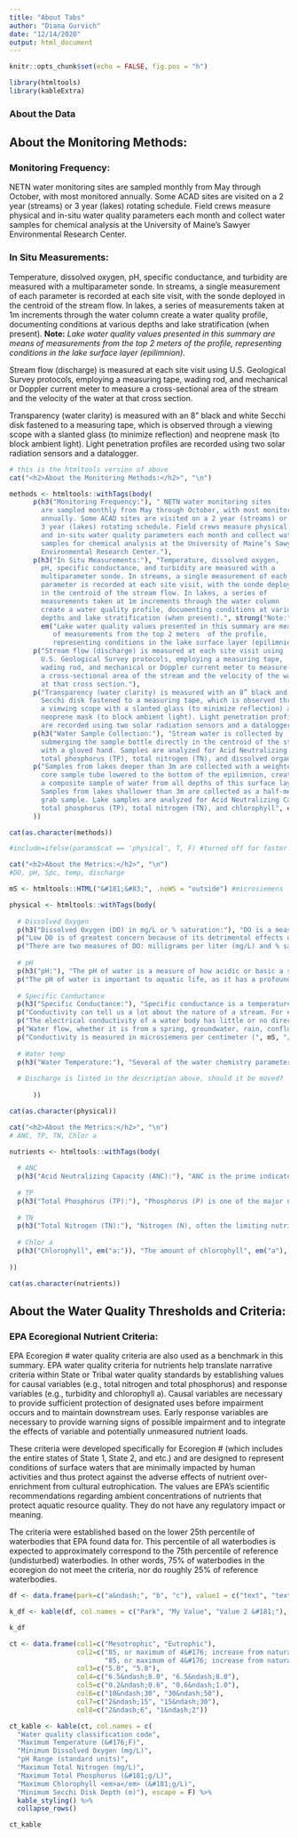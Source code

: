 ```yaml
---
title: "About Tabs"
author: "Diana Gurvich"
date: "12/14/2020"
output: html_document
---
```

```r
knitr::opts_chunk$set(echo = FALSE, fig.pos = "h")

library(htmltools)
library(kableExtra)
```

### About the Data

<h2>About the Monitoring Methods:</h2>

<h3>Monitoring Frequency:</h3> NETN water monitoring sites are sampled monthly from May through October, with most monitored annually. Some ACAD sites are visited on a 2 year (streams) or 3 year (lakes) rotating schedule. Field crews measure physical and in-situ water quality parameters each month and collect water samples for chemical analysis at the University of Maine’s Sawyer Environmental Research Center.

<h3>In Situ Measurements:</h3> Temperature, dissolved oxygen, pH, specific conductance, and turbidity are measured with a multiparameter sonde. In streams, a single measurement of each parameter is recorded at each site visit, with the sonde deployed in the centroid of the stream flow. In lakes, a series of measurements taken at 1m increments through the water column create a water quality profile, documenting conditions at various depths and lake stratification (when present). <strong>Note:</strong> <em>Lake water quality values presented in this summary are means of measurements from the top 2 meters  of the profile, representing conditions in the lake surface layer (epilimnion).</em>

Stream flow (discharge) is measured at each site visit using U.S. Geological Survey protocols, employing a measuring tape, wading rod, and mechanical or Doppler current meter to measure a cross-sectional area of the stream and the velocity of the water at that cross section.

Transparency (water clarity) is measured with an 8” black and white Secchi disk fastened to a measuring tape, which is observed through a viewing scope with a slanted glass (to minimize reflection) and neoprene mask (to block ambient light). Light penetration profiles are recorded using two solar radiation sensors and a datalogger.

```r

# this is the htmltools version of above
cat("<h2>About the Monitoring Methods:</h2>", "\n")

methods <- htmltools::withTags(body(
      p(h3("Monitoring Frequency:"), " NETN water monitoring sites 
        are sampled monthly from May through October, with most monitored 
        annually. Some ACAD sites are visited on a 2 year (streams) or 
        3 year (lakes) rotating schedule. Field crews measure physical 
        and in-situ water quality parameters each month and collect water 
        samples for chemical analysis at the University of Maine’s Sawyer 
        Environmental Research Center."),
      p(h3("In Situ Measurements:"), "Temperature, dissolved oxygen, 
        pH, specific conductance, and turbidity are measured with a 
        multiparameter sonde. In streams, a single measurement of each 
        parameter is recorded at each site visit, with the sonde deployed 
        in the centroid of the stream flow. In lakes, a series of 
        measurements taken at 1m increments through the water column 
        create a water quality profile, documenting conditions at various 
        depths and lake stratification (when present).", strong("Note:"), 
        em("Lake water quality values presented in this summary are means 
           of measurements from the top 2 meters  of the profile, 
           representing conditions in the lake surface layer (epilimnion).")),
      p("Stream flow (discharge) is measured at each site visit using 
        U.S. Geological Survey protocols, employing a measuring tape, 
        wading rod, and mechanical or Doppler current meter to measure 
        a cross-sectional area of the stream and the velocity of the water 
        at that cross section."),
      p("Transparency (water clarity) is measured with an 8” black and white 
        Secchi disk fastened to a measuring tape, which is observed through 
        a viewing scope with a slanted glass (to minimize reflection) and 
        neoprene mask (to block ambient light). Light penetration profiles 
        are recorded using two solar radiation sensors and a datalogger."),
      p(h3("Water Sample Collection:"), "Stream water is collected by 
        submerging the sample bottle directly in the centroid of the streamflow 
        with a gloved hand. Samples are analyzed for Acid Neutralizing Capacity (ANC), 
        total phosphorus (TP), total nitrogen (TN), and dissolved organic carbon (DOC)."),
      p("Samples from lakes deeper than 3m are collected with a weighted 
        core sample tube lowered to the bottom of the epilimnion, creating 
        a composite sample of water from all depths of this surface layer. 
        Samples from lakes shallower than 3m are collected as a half-meter 
        grab sample. Lake samples are analyzed for Acid Neutralizing Capacity (ANC), 
        total phosphorus (TP), total nitrogen (TN), and chlorophyll", em("a."))
      ))

cat(as.character(methods))

```


```r
#include=ifelse(params$cat == 'physical', T, F) #turned off for faster testing

cat("<h2>About the Metrics:</h2>", "\n")
#DO, pH, Spc, temp, discharge

mS <- htmltools::HTML("&#181;&#83;", .noWS = "outside") #microsiemens

physical <- htmltools::withTags(body(
        
  # Dissolved Oxygen
  p(h3("Dissolved Oxygen (DO) in mg/L or % saturation:"), "DO is a measure of the amount of oxygen in water. DO is necessary in aquatic systems for the survival and growth of many aquatic organisms. Dissolved oxygen can enter water by photosynthesis of plants or directly from the atmosphere, and it is lost by temperature rise, plant and animal respiration, and bio-chemical reactions. The DO concentration of surface water also depends on water temperature and air pressure. High pressures and cool temperatures allow more oxygen to be dissolved in the water. Due to changes in temperature, DO has strong daily and seasonal variability."),
  p("Low DO is of greatest concern because of its detrimental effects on aquatic life. Conditions that generally contribute to low DO levels include warm temperatures, low flows, water stagnation and shallow gradients in streams, organic matter inputs, and high respiration rates. Decay of excessive organic debris from aquatic plants, municipal or industrial discharges, or storm runoff can also cause low DO. Insufficient DO can lead to unsuitable conditions for aquatic life."),
  p("There are two measures of DO: milligrams per liter (mg/L) and % saturation. Milligrams per liter indicates the absolute amount of oxygen present in the water, whereas % saturation indicates how much is present as compared to a theoretical maximum determined by water temperature.", strong("Note:"), em("This report does not .")),
  
  # pH
  p(h3("pH:"), "The pH of water is a measure of how acidic or basic a stream is. The term pH stands for “power of hydrogen.” More hydrogen ions results in a lower pH. pH is measured on a scale that most commonly ranges from 0 (acid) to 14 (basic/alkaline). Pure water has a pH of 7 (neutral). The pH scale is “logarithmic” meaning each pH unit increase represents a 10X decrease in hydrogen ion concentration."),
  p("The pH of water is important to aquatic life, as it has a profound impact on the toxicity and solubility of many chemicals. The toxicity of ammonia, aluminum, and some other contaminants is partially determined by pH. Changes in pH affect the dissociation of weak acids or bases, which in turn affects the toxicity of many compounds. For example, hydrogen cyanide toxicity to fish increases with lowered pH, whereas rapid increases in pH increase NH3 (ammonia) concentrations. Metal mobility is also enhanced by low pH which can have a significant impact on water bodies located in areas contaminated by acid deposition or heavy metals (e.g. mining)."),
  
  # Specific Conductance
  p(h3("Specific Conductance:"), "Specific conductance is a temperature corrected measure of the electrical conductivity of water and is directly related to concentration of ions. Conductivity is a measure of the capacity of water to conduct an electrical current. The conductivity of water is highly dependent on temperature and may change as much as 3% for each 1 degree C change. Thus, a large apparent change in conductivity may simply be due to water temperature, and not due to changes in ions in the water. Specific conductance is a measure of conductivity of water which takes water temperature into account. Specific conductance is dependent upon the types and quantities of dissolved substances and is a good indication of total dissolved solids and total ion concentration."),
  p("Conductivity can tell us a lot about the nature of a stream. For example, low-conductivity streams typically have less groundwater input than high-conductivity streams, i.e., they are precipitation-dominated. Thus, they also have more dynamic flow and temperature regimes. Conductivity also indicates the degree to which a watershed's bedrock and mineral soil resists erosion."), 
  p("The electrical conductivity of a water body has little or no direct effect on aquatic life. However, an increase in conductivity may indicate an increase of an ion that is toxic to aquatic life. Specific conductance is also useful in estimating the concentration of dissolved solids in water. Electric current is carried by dissolved inorganic solids such as chloride, carbonate, nitrate, sulfate, and phosphate anions (negatively charged particles), as well as sodium, calcium, magnesium, potassium, iron, and aluminum cations (positively charged particles). Discharges to surface waters can change the conductivity depending on their make-up. A failing sewage system would raise the conductivity because of the presence of chloride, phosphate, and nitrate; an oil spill would lower the conductivity. Other common sources of pollution that can affect specific conductance are deicing salts, dust reducing compounds, and agriculture (primarily from the liming of fields)."),
  p("Water flow, whether it is from a spring, groundwater, rain, confluence or other sources can affect the conductivity of water. Likewise, reductions in flow from dams or river diversions can also alter conductivity levels. Water level changes and evaporation will cause conductivity levels to fluctuate as well."),
  p("Conductivity is measured in microsiemens per centimeter (", mS, "/cm). Distilled water has a conductivity in the range of 0.5 to 3 ", mS,"/cm. The conductivity of rivers in the United States generally ranges from 50 to 1500 ", mS, "/cm. Studies of inland fresh waters indicate that streams supporting good mixed fisheries have a range between 150 and 500 ", mS, "/cm. Conductivity outside this range could indicate that the water is not suitable for certain species of fish or macroinvertebrates. Industrial waters can range as high as 10,000 ", mS,"/cm."),
  
  # Water temp
  p(h3("Water Temperature:"), "Several of the water chemistry parameters are water temperature dependent, such as: DO and specific conductance. High temperature can also stress aquatic life, particularly those adapted to habitats with cooler temperatures such as trout.")
  
  # Discharge is listed in the description above, should it be moved?
      
      ))

cat(as.character(physical))


```


```r

cat("<h2>About the Metrics:</h2>", "\n")
# ANC, TP, TN, Chlor a

nutrients <- htmltools::withTags(body(
  
  # ANC
  p(h3("Acid Neutralizing Capacity (ANC):"), "ANC is the prime indicator of a waterbody’s susceptibility to acid inputs. The higher the ANC of a waterbody, the better able it is to resist the effects of acid. It is a measure of the amount of compounds in the water that neutralize low pH. The measured ANC refers to the alkalinity of an unfiltered water sample (i.e. alkalinity due to both dissolved and suspended matter). This is different than the pH of the stream, as pH measures acidity, but does not measure “buffering capacity”. ANC is typically caused by anions (negatively charged particles) in natural waters that can enter into a chemical reaction with a strong acid. These are primarily the carbonate", HTML("(CO<sub>3</sub><sup>2-</sup>)"), "and bicarbonate", HTML("(HCO<sub>3-</sub>)"), "ions."),
  
  # TP
  p(h3("Total Phosphorus (TP):"), "Phosphorus (P) is one of the major nutrients needed for plant growth. It is generally present in small amounts in natural freshwater systems and typically limits the plant growth in streams and ponds. Several forms of phosphorus can be tested, and total phosphorus (TP) was selected as the most meaningful measure of this nutrient for NETN.  TP is a measure of both inorganic and organic forms of phosphorus and is the common water quality standard or criteria metric."),
  
  # TN
  p(h3("Total Nitrogen (TN):"), "Nitrogen (N), often the limiting nutrient in marine waters, is an essential plant element and can also be the limiting nutrient in some freshwater systems. The importance of nitrogen in the aquatic environment varies according to the relative amounts of the forms of nitrogen present, including nitrate, nitrite, and ammonia. Nitrate is one of the dissolved, inorganic forms of nitrogen most available for biological uptake and the chemical transformation that can lead to eutrophication of water bodies. Nitrate is highly mobile in surface and groundwater and may seep into streams, lakes, and estuaries from groundwater enriched by animal or human wastes and commercial fertilizers. High concentrations of nitrate can enhance the growth of algae and aquatic plants in a manner similar to phosphorus enrichment and thus cause eutrophication of a water body. Total nitrogen (TN) is a measure of all forms of nitrogen (organic and inorganic) and was chosen as the most useful N metric for NETN water monitoring."),
  
  # Chlor a
  p(h3("Chlorophyll", em("a:")), "The amount of chlorophyll", em("a"), "in a water sample is a measure of the concentration of suspended phytoplankton and can be used as an indicator of algal biomass and thus of water quality. Chlorophyll", em("a"), "is responsible for photosynthesis and is found in various forms within the living cells of algae, phytoplankton, and other aquatic plant matter. Like other biological response variables, chlorophyll", em("a"), "tends to integrate the stresses of various parameters over time, and thus is often an important nutrient-stress parameter to measure.")
  
))

cat(as.character(nutrients))

```

<h2>About the Water Quality Thresholds and Criteria:</h2>

<h3>EPA Ecoregional Nutrient Criteria:</h3> EPA Ecoregion # water quality criteria are also used as a benchmark in this summary. EPA water quality criteria for nutrients help translate narrative criteria within State or Tribal water quality standards by establishing values for causal variables (e.g., total nitrogen and total phosphorus) and response variables (e.g., turbidity and chlorophyll a). Causal variables are necessary to provide sufficient protection of designated uses before impairment occurs and to maintain downstream uses. Early response variables are necessary to provide warning signs of possible impairment and to integrate the effects of variable and potentially unmeasured nutrient loads.

These criteria were developed specifically for Ecoregion # (which includes the entire states of State 1, State 2, and etc.) and are designed to represent conditions of surface waters that are minimally impacted by human activities and thus protect against the adverse effects of nutrient over-enrichment from cultural eutrophication. The values are EPA’s scientific recommendations regarding ambient concentrations of nutrients that protect aquatic resource quality. They do not have any regulatory impact or meaning.

The criteria were established based on the lower 25th percentile of waterbodies that EPA found data for. This percentile of all waterbodies is expected to approximately correspond to the 75th percentile of reference (undisturbed) waterbodies. In other words, 75% of waterbodies in the ecoregion do not meet the criteria, nor do roughly 25% of reference waterbodies.

```r

df <- data.frame(park=c("a&ndash;", "b", "c"), value1 = c("text", "text", "text3"),  value2 = c("texta", "textb", "textc"))

k_df <- kable(df, col.names = c("Park", "My Value", "Value 2 &#181;"), escape = F) %>% kable_styling() %>% collapse_rows()

k_df

```

```r

ct <- data.frame(col1=c("Mesotrophic", "Eutrophic"),
                 col2=c("85, or maximum of 4&#176; increase from natural conditions", 
                        "85, or maximum of 4&#176; increase from natural conditions"),
                 col3=c("5.0", "5.0"),
                 col4=c("6.5&ndash;8.0", "6.5&ndash;8.0"),
                 col5=c("0.2&ndash;0.6", "0.6&ndash;1.0"),
                 col6=c("10&ndash;30", "30&ndash;50"),
                 col7=c("2&ndash;15", "15&ndash;30"),
                 col8=c("2&ndash;6", "1&ndash;2")) 

ct_kable <- kable(ct, col.names = c(
  "Water quality classification code",
  "Maximum Temperature (&#176;F)",
  "Minimum Dissolved Oxygen (mg/L)",
  "pH Range (standard units)",
  "Maximum Total Nitrogen (mg/L)",
  "Maximum Total Phosphorus (&#181;g/L)",
  "Maximum Chlorophyll <em>a</em> (&#181;g/L)",
  "Minimum Secchi Disk Depth (m)"), escape = F) %>% 
  kable_styling() %>% 
  collapse_rows()

ct_kable

```
